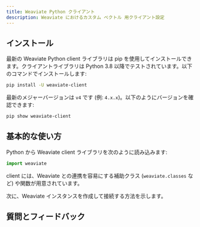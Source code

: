 ```yaml
---
title: Weaviate Python クライアント
description: Weaviate におけるカスタム ベクトル 用クライアント設定
---
```


## <i class="fa-solid fa-code"></i> インストール

最新の Weaviate Python client ライブラリは pip を使用してインストールできます。クライアントライブラリは Python 3.8 以降でテストされています。以下のコマンドでインストールします:

```bash
pip install -U weaviate-client
```

最新のメジャーバージョンは `v4` です (例: `4.x.x`)。以下のようにバージョンを確認できます:

```bash
pip show weaviate-client
```

## <i class="fa-solid fa-code"></i> 基本的な使い方

Python から Weaviate client ライブラリを次のように読み込みます:

```python
import weaviate
```

client には、Weaviate との連携を容易にする補助クラス (`weaviate.classes` など) や関数が用意されています。

次に、Weaviate インスタンスを作成して接続する方法を示します。

## 質問とフィードバック


<DocsFeedback/>